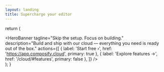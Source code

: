 ```yaml
---
layout: landing
title: Supercharge your editor
---
```



  return (
    <main>
      <HeroBanner
        tagline="Skip the setup. Focus on building."
        description="Build and ship with our cloud — everything you need is ready out of the box."
        actions={[
          { label: 'Start free ›', href: 'https://app.composify.cloud', primary: true },
          { label: 'Explore features →', href: '/cloud/#features', primary: false },
        ]}
      />
      <PriceCalculator />
      <PlanGroup />
      <FeatureGroup
        id="features"
        title="Supercharge your editor."
        description="Start building in seconds. Get features that make your team faster."
      >
        <FeatureItemCompact
          emoji="🌐"
          title="Managed hosting, unlimited bandwidth"
          description="We take care of deployment, scaling, and infrastructure — with unlimited bandwidth, so traffic spikes are never a concern."
        />
        <FeatureItemCompact
          emoji="🙌"
          title="Real-time collaboration"
          description="Work together in the same editor, see updates instantly, and avoid merge conflicts. Collaboration that actually feels seamless."
          planned={true}
        />
        <FeatureItemCompact
          emoji="⏳"
          title="Version history that actually helps"
          description="Broke something? Roll back in one click. Want to see what changed last week? It's all there, searchable and instant."
          planned={true}
        />
        <FeatureItemCompact
          emoji="💳"
          title="Free to start, simple to scale"
          description="Straightforward pricing based on the number of pages and team members. No hidden fees or surprise charges."
        />
      </FeatureGroup>
    </main>
  );
}
